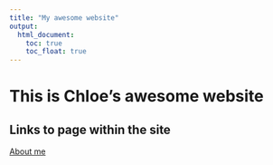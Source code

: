 ```yaml
---
title: "My awesome website"
output: 
  html_document:
    toc: true
    toc_float: true
---
```


# This is Chloe's awesome website

## Links to page within the site

[About me](about.html)
